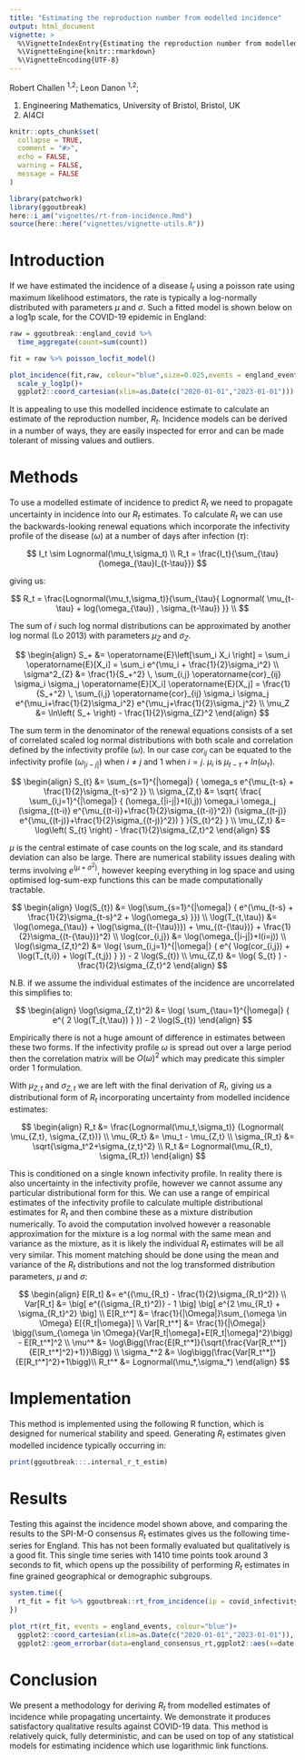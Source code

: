 ```yaml
---
title: "Estimating the reproduction number from modelled incidence"
output: html_document
vignette: >
  %\VignetteIndexEntry{Estimating the reproduction number from modelled incidence}
  %\VignetteEngine{knitr::rmarkdown}
  %\VignetteEncoding{UTF-8}
---
```

  
Robert Challen ^1,2^; Leon Danon ^1,2^;

1) Engineering Mathematics, University of Bristol, Bristol, UK
2) AI4CI

```r
knitr::opts_chunk$set(
  collapse = TRUE,
  comment = "#>",
  echo = FALSE,
  warning = FALSE,
  message = FALSE
)
```

```r
library(patchwork)
library(ggoutbreak)
here::i_am("vignettes/rt-from-incidence.Rmd")
source(here::here("vignettes/vignette-utils.R"))
```


# Introduction

If we have estimated the incidence of a disease $I_t$ using a poisson rate using
maximum likelihood estimators, the rate is typically a log-normally distributed
with parameters $\mu$ and $\sigma$. Such a fitted model is shown below on a log1p
scale, for the COVID-19 epidemic in England:

```r

raw = ggoutbreak::england_covid %>%
  time_aggregate(count=sum(count))

fit = raw %>% poisson_locfit_model()

plot_incidence(fit,raw, colour="blue",size=0.025,events = england_events)+
  scale_y_log1p()+
  ggplot2::coord_cartesian(xlim=as.Date(c("2020-01-01","2023-01-01")))
```

It is appealing to use this modelled incidence estimate to calculate an estimate
of the reproduction number, $R_t$. Incidence models can be derived in a number
of ways, they are easily inspected for error and can be made tolerant of missing
values and outliers. 

# Methods

To use a modelled estimate of incidence to predict $R_t$ we
need to propagate uncertainty in incidence into our $R_t$ estimates. To
calculate $R_t$ we can use the backwards-looking renewal equations which
incorporate the infectivity profile of the disease ($\omega$) at a number of
days after infection ($\tau$):


$$
I_t \sim Lognormal(\mu_t,\sigma_t) \\
R_t = \frac{I_t}{\sum_{\tau}{\omega_{\tau}I_{t-\tau}}}
$$

giving us:

$$
R_t = \frac{Lognormal(\mu_t,\sigma_t)}{\sum_{\tau}{
  Lognormal( \mu_{t-\tau} + log(\omega_{\tau}) , \sigma_{t-\tau})
}} \\
$$


The sum of $i$ such log normal distributions can be approximated by another log
normal (Lo 2013) with parameters $\mu_Z$ and $\sigma_Z$.

$$
\begin{align}
	S_+ &= \operatorname{E}\left[\sum_i X_i \right] = \sum_i 
	\operatorname{E}[X_i] = 
	\sum_i e^{\mu_i + \frac{1}{2}\sigma_i^2}
	\\
	\sigma^2_{Z} &= \frac{1}{S_+^2} \, \sum_{i,j}
	  \operatorname{cor}_{ij} \sigma_i \sigma_j \operatorname{E}[X_i] \operatorname{E}[X_j] =
	  \frac{1}{S_+^2} \, \sum_{i,j}
	  \operatorname{cor}_{ij} \sigma_i \sigma_j e^{\mu_i+\frac{1}{2}\sigma_i^2} 
	  e^{\mu_j+\frac{1}{2}\sigma_j^2} 
	\\
	\mu_Z &= \ln\left( S_+ \right) - \frac{1}{2}\sigma_{Z}^2 
\end{align}
$$

The sum term in the denominator of the renewal equations consists of a set of
correlated scaled log normal distributions with both scale and correlation
defined by the infectivity profile ($\omega$). In our case $cor_{ij}$ can be
equated to the infectivity profile ($\omega_{|i-j|}$) when $i \neq j$ and 1 when
$i = j$. $\mu_i$ is $\mu_{t-\tau} + ln(\omega_{\tau})$.


$$
\begin{align}
	S_{t} &= \sum_{s=1}^{|\omega|} { \omega_s e^{\mu_{t-s} + \frac{1}{2}\sigma_{t-s}^2 }} \\
	\sigma_{Z,t} &= \sqrt{
	  \frac{
	    \sum_{i,j=1}^{|\omega|} {
  	    (\omega_{|i-j|}+I(i,j)) \omega_i \omega_j (\sigma_{(t-i)} e^{\mu_{(t-i)}+\frac{1}{2}\sigma_{(t-i)}^2}) (\sigma_{(t-j)} e^{\mu_{(t-j)}+\frac{1}{2}\sigma_{(t-j)}^2}) 
	    }
	  }{S_{t}^2}
	}	\\
	\mu_{Z,t} &= \log\left( S_{t} \right) - \frac{1}{2}\sigma_{Z,t}^2 
\end{align}
$$

$\mu$ is the central estimate of case counts on the log scale, and its standard
deviation can also be large. There are numerical stability issues dealing
with terms involving $e^{(\mu+\sigma^2)}$, however keeping everything in log space and 
using optimised log-sum-exp functions this can be made computationally tractable.

$$
\begin{align}
	\log(S_{t}) &= \log(\sum_{s=1}^{|\omega|} {  e^{\mu_{t-s} + \frac{1}{2}\sigma_{t-s}^2 + \log(\omega_s) }}) \\
	\log(T_{t,\tau}) &= \log(\omega_{\tau}) + \log(\sigma_{(t-{\tau})}) + \mu_{(t-{\tau})} + \frac{1}{2}\sigma_{(t-{\tau})}^2) \\
	\log(cor_{i,j}) &= \log(\omega_{|i-j|}+I(i=j)) \\
	\log(\sigma_{Z,t}^2) &= \log(
	    \sum_{i,j=1}^{|\omega|} {
  	      e^{
  	        \log(cor_{i,j}) + \log(T_{t,i}) + \log(T_{t,j})
  	      }
	    }) - 2 \log(S_{t}) \\
	\mu_{Z,t} &= \log( S_{t} ) - \frac{1}{2}\sigma_{Z,t}^2 
\end{align}
$$

N.B. if we assume the individual estimates of the incidence are uncorrelated this
simplifies to:

$$
\begin{align}
\log(\sigma_{Z,t}^2) &= \log(
	    \sum_{\tau=1}^{|\omega|} {
  	      e^{
  	        2 \log(T_{t,\tau})
  	      }
	    }) - 2 \log(S_{t})
\end{align}
$$

Empirically there is not a huge amount of difference in estimates between these
two forms. If the infectivity profile $\omega$ is spread out over a large period
then the correlation matrix will be $O(\omega)^2$ which may predicate this simpler
order 1 formulation.

With $\mu_{Z,t}$ and $\sigma_{Z,t}$ we are left with the final derivation of
$R_t$, giving us a distributional form of $R_t$ incorporating uncertainty from
modelled incidence estimates:

$$
\begin{align}
R_t &= \frac{Lognormal(\mu_t,\sigma_t)}
{Lognormal( \mu_{Z,t}, \sigma_{Z,t})} \\
\mu_{R_t} &= \mu_t - \mu_{Z,t} \\
\sigma_{R_t} &= \sqrt{\sigma_t^2+\sigma_{z,t}^2} \\
R_t &= Lognormal(\mu_{R_t}, \sigma_{R_t})
\end{align}
$$

This is conditioned on a single known infectivity profile. In reality there is
also uncertainty in the infectivity profile, however we cannot assume any
particular distributional form for this. We can use a range of empirical
estimates of the infectivity profile to calculate multiple distributional
estimates for $R_t$ and then combine these as a mixture distribution
numerically. To avoid the computation involved however a reasonable
approximation for the mixture is a log normal with the same mean and variance as
the mixture, as it is likely the individual $R_t$ estimates will be all very
similar. This moment matching should be done using the mean and variance of the
$R_t$ distributions and not the log transformed distribution parameters, $\mu$
and $\sigma$:

$$
\begin{align}
E[R_t] &= e^{(\mu_{R_t} - \frac{1}{2}\sigma_{R_t}^2)} \\
Var[R_t] &= \big[
  e^{(\sigma_{R_t}^2)} - 1
\big] \big[
  e^{2 \mu_{R_t} + \sigma_{R_t}^2}
\big] \\
E[R_t^*] &= \frac{1}{|\Omega|}\sum_{\omega \in \Omega} E[{R_t|\omega}] \\
Var[R_t^*] &= \frac{1}{|\Omega|} \bigg(\sum_{\omega \in \Omega}{Var[R_t|\omega]+E[R_t|\omega]^2}\bigg) - E[R_t^*]^2 \\
\mu^* &= \log\Bigg(\frac{E[R_t^*]}{\sqrt{\frac{Var[R_t^*]}{E[R_t^*]^2}+1}}\Bigg)  \\
\sigma_*^2 &= \log\bigg(\frac{Var[R_t^*]}{E[R_t^*]^2}+1\bigg)\\
R_t^* &= Lognormal(\mu_*,\sigma_*) 
\end{align}
$$

# Implementation

This method is implemented using the following R function, which is designed
for numerical stability and speed. Generating $R_t$ estimates given modelled 
incidence typically occurring in:

```r
print(ggoutbreak:::.internal_r_t_estim)
```

# Results

Testing this against the incidence model shown above, and comparing the results
to the SPI-M-O consensus $R_t$ estimates gives us the following time-series for
England. This has not been formally evaluated but qualitatively is a good fit. This 
single time series with 1410 time points took around 3 seconds to fit, which opens
up the possibility of performing $R_t$ estimates in fine grained geographical 
or demographic subgroups.

```r

system.time({
  rt_fit = fit %>% ggoutbreak::rt_from_incidence(ip = covid_infectivity_profile)
})

plot_rt(rt_fit, events = england_events, colour="blue")+
  ggplot2::coord_cartesian(xlim=as.Date(c("2020-01-01","2023-01-01")), ylim=c(0.6,1.6))+
  ggplot2::geom_errorbar(data=england_consensus_rt,ggplot2::aes(x=date-14,ymin=low,ymax=high),colour="red")

```

# Conclusion

We present a methodology for deriving $R_t$ from modelled estimates of incidence
while propagating uncertainty. We demonstrate it produces satisfactory
qualitative results against COVID-19 data. This method is relatively quick,
fully deterministic, and can be used on top of any statistical models for
estimating incidence which use logarithmic link functions.
